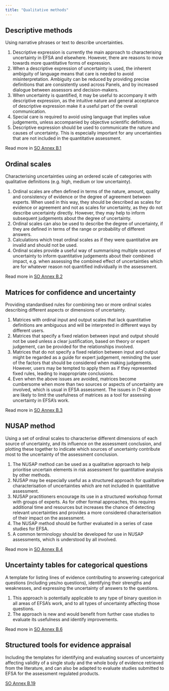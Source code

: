 ```yaml
---
title: "Qualitative methods"
---
```


:::{.callout-tip collapse="true" appearance="minimal"}
## Descriptive methods

Using narrative phrases or text to describe uncertainties.

1) Descriptive expression is currently the main approach to characterising uncertainty in EFSA and elsewhere. However, there are reasons to move towards more quantitative forms of expression. 
1) When a descriptive expression of uncertainty is used, the inherent ambiguity of language means that care is needed to avoid misinterpretation. Ambiguity can be reduced by providing precise definitions that are consistently used across Panels, and by increased dialogue between assessors and decision-makers. 
1) When uncertainty is quantified, it may be useful to accompany it with descriptive expression, as the intuitive nature and general acceptance of descriptive expression make it a useful part of the overall communication. 
1) Special care is required to avoid using language that implies value judgements, unless accompanied by objective scientific definitions. 
1) Descriptive expression should be used to communicate the nature and causes of uncertainty. This is especially important for any uncertainties that are not included in the quantitative assessment.

Read more in [SO Annex B.1](https://efsa.onlinelibrary.wiley.com/doi/full/10.2903/j.efsa.2018.5122#efs25122-sec-0139-title)

:::

:::{.callout-tip collapse="true" appearance="minimal"}
## Ordinal scales

Characterising uncertainties using an ordered scale of categories with qualitative definitions (e.g. high, medium or low uncertainty).

1) Ordinal scales are often defined in terms of the nature, amount, quality and consistency of evidence or the degree of agreement between experts. When used in this way, they should be described as scales for evidence or agreement and not as scales for uncertainty, as they do not describe uncertainty directly. However, they may help to inform subsequent judgements about the degree of uncertainty. 
1) Ordinal scales can also be used to describe the degree of uncertainty, if they are defined in terms of the range or probability of different answers. 
1) Calculations which treat ordinal scales as if they were quantitative are invalid and should not be used. 
1) Ordinal scales provide a useful way of summarising multiple sources of uncertainty to inform quantitative judgements about their combined impact, e.g. when assessing the combined effect of uncertainties which are for whatever reason not quantified individually in the assessment.

Read more in [SO Annex B.2](https://efsa.onlinelibrary.wiley.com/doi/full/10.2903/j.efsa.2018.5122#efs25122-sec-0152-title)
:::

:::{.callout-tip collapse="true" appearance="minimal"}
## Matrices for confidence and uncertainty

Providing standardised rules for combining two or more ordinal scales describing different aspects or dimensions of uncertainty.

1) Matrices with ordinal input and output scales that lack quantitative definitions are ambiguous and will be interpreted in different ways by different users. 
1) Matrices that specify a fixed relation between input and output should not be used unless a clear justification, based on theory or expert judgement, can be provided for the relationships involved. 
1) Matrices that do not specify a fixed relation between input and output might be regarded as a guide for expert judgement, reminding the user of the factors that should be considered when making judgements. However, users may be tempted to apply them as if they represented fixed rules, leading to inappropriate conclusions. 
1) Even when the above issues are avoided, matrices become cumbersome when more than two sources or aspects of uncertainty are involved, which is usual in EFSA assessment. The issues in (1–4) above are likely to limit the usefulness of matrices as a tool for assessing uncertainty in EFSA’s work.

Read more in [SO Annex B.3](https://efsa.onlinelibrary.wiley.com/doi/full/10.2903/j.efsa.2018.5122#efs25122-sec-0165-title)
:::

:::{.callout-tip collapse="true" appearance="minimal"}
## NUSAP method

Using a set of ordinal scales to characterise different dimensions of each source of uncertainty, and its influence on the assessment conclusion, and plotting these together to indicate which sources of uncertainty contribute most to the uncertainty of the assessment conclusion.

1) The NUSAP method can be used as a qualitative approach to help prioritise uncertain elements in risk assessment for quantitative analysis by other methods. 
1) NUSAP may be especially useful as a structured approach for qualitative characterisation of uncertainties which are not included in quantitative assessment.
1) NUSAP practitioners encourage its use in a structured workshop format with groups of experts. As for other formal approaches, this requires additional time and resources but increases the chance of detecting relevant uncertainties and provides a more considered characterisation of their impact on the assessment. 
1) The NUSAP method should be further evaluated in a series of case studies for EFSA. 
1) A common terminology should be developed for use in NUSAP assessments, which is understood by all involved.

Read more in [SO Annex B.4](https://efsa.onlinelibrary.wiley.com/doi/full/10.2903/j.efsa.2018.5122#efs25122-sec-0178-title)

:::

:::{.callout-tip collapse="true" appearance="minimal"}
## Uncertainty tables for categorical questions

A template for listing lines of evidence contributing to answering categorical questions (including yes/no questions), identifying their strengths and weaknesses, and expressing the uncertainty of answers to the questions.

1) This approach is potentially applicable to any type of binary question in all areas of EFSA’s work, and to all types of uncertainty affecting those questions. 
1) The approach is new and would benefit from further case studies to evaluate its usefulness and identify improvements.


Read more in [SO Annex B.6](https://efsa.onlinelibrary.wiley.com/doi/full/10.2903/j.efsa.2018.5122#efs25122-sec-0204-title)
:::

:::{.callout-tip collapse="true" appearance="minimal"}
## Structured tools for evidence appraisal

Including the templates for identifying and evaluating sources of uncertainty affecting validity of a single study and the whole body of evidence retrieved from the literature, and can also be adapted to evaluate studies submitted to EFSA for the assessment regulated products.

[SO Annex B.19](https://efsa.onlinelibrary.wiley.com/doi/full/10.2903/j.efsa.2018.5122#efs25122-sec-0377-title)
:::
